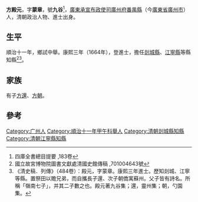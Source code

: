 '''方殿元'''，字'''蒙章'''，號'''九谷'''<ref>四庫全書總目提要 ,183卷</ref>，[[廣東承宣布政使司|廣東承宣布政使司]][[廣州府|廣州府]][[番禺縣|番禺縣]]（今[[廣東省|廣東省]][[廣州市|廣州市]]）人，清朝政治人物、進士出身。

== 生平 ==
順治十一年，鄉試中舉。康熙三年（1664年），登進士，擔任[[剡城縣|剡城縣]]、[[江寧縣|江寧縣]]等縣知縣<ref>國立故宮博物院圖書文獻處清國史館傳稿 ,701004643號</ref><ref>《清史稿．列傳》（484卷）：殿元，字蒙章。康熙三年進士。歷知剡城、江寧等縣。置祭田以贍兄弟，而自攜長子還、次子朝僑寓蘇州。父子皆有詩名。所稱「嶺南七子」，并其二子數之也。殿元著九谷集；還，靈州集；朝，勺園集。</ref>。

== 家族 ==
有子[[方還|方還]]、[[方朝|方朝]]。

==參考==
{{reflist}}

{{康熙三年甲辰科殿試金榜}}

{{Authority control}}

{{DEFAULTSORT:}}
[[Category:广州人|Category:广州人]]
[[Category:順治十一年甲午科舉人|Category:順治十一年甲午科舉人]]
[[Category:清朝剡城縣知縣|Category:清朝剡城縣知縣]]
[[Category:清朝江寧縣知縣|Category:清朝江寧縣知縣]]


{{清朝人物小作品}}
